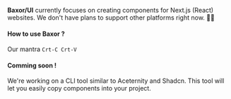 **Baxor/UI** currently focuses on creating components for Next.js (React) websites. We don't have plans to support other platforms right now. 🚀😊

#### How to use Baxor ?

Our mantra `Crt-C Crt-V`

#### Comming soon !

We're working on a CLI tool similar to Aceternity and Shadcn. This tool will let you easily copy components into your project.